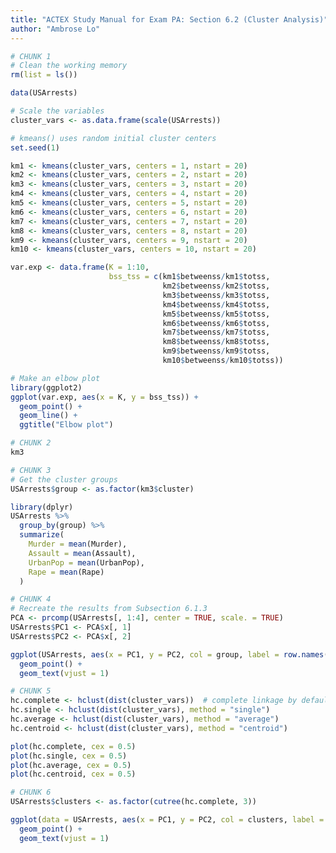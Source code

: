 ---
title: "ACTEX Study Manual for Exam PA: Section 6.2 (Cluster Analysis)"
author: "Ambrose Lo"
---


```{r}
# CHUNK 1
# Clean the working memory
rm(list = ls())

data(USArrests)

# Scale the variables
cluster_vars <- as.data.frame(scale(USArrests))

# kmeans() uses random initial cluster centers
set.seed(1)

km1 <- kmeans(cluster_vars, centers = 1, nstart = 20)
km2 <- kmeans(cluster_vars, centers = 2, nstart = 20)
km3 <- kmeans(cluster_vars, centers = 3, nstart = 20)
km4 <- kmeans(cluster_vars, centers = 4, nstart = 20)
km5 <- kmeans(cluster_vars, centers = 5, nstart = 20)
km6 <- kmeans(cluster_vars, centers = 6, nstart = 20)
km7 <- kmeans(cluster_vars, centers = 7, nstart = 20)
km8 <- kmeans(cluster_vars, centers = 8, nstart = 20)
km9 <- kmeans(cluster_vars, centers = 9, nstart = 20)
km10 <- kmeans(cluster_vars, centers = 10, nstart = 20)

var.exp <- data.frame(K = 1:10,
                      bss_tss = c(km1$betweenss/km1$totss,
                                  km2$betweenss/km2$totss,
                                  km3$betweenss/km3$totss,
                                  km4$betweenss/km4$totss,
                                  km5$betweenss/km5$totss,
                                  km6$betweenss/km6$totss,
                                  km7$betweenss/km7$totss,
                                  km8$betweenss/km8$totss,
                                  km9$betweenss/km9$totss,
                                  km10$betweenss/km10$totss))

# Make an elbow plot
library(ggplot2)
ggplot(var.exp, aes(x = K, y = bss_tss)) +
  geom_point() +
  geom_line() +
  ggtitle("Elbow plot")
```


```{r}
# CHUNK 2
km3
```


```{r}
# CHUNK 3
# Get the cluster groups
USArrests$group <- as.factor(km3$cluster)

library(dplyr)
USArrests %>%
  group_by(group) %>%
  summarize(
    Murder = mean(Murder),
    Assault = mean(Assault),
    UrbanPop = mean(UrbanPop),
    Rape = mean(Rape)
  )
```


```{r}
# CHUNK 4
# Recreate the results from Subsection 6.1.3
PCA <- prcomp(USArrests[, 1:4], center = TRUE, scale. = TRUE)
USArrests$PC1 <- PCA$x[, 1]
USArrests$PC2 <- PCA$x[, 2]

ggplot(USArrests, aes(x = PC1, y = PC2, col = group, label = row.names(USArrests))) +
  geom_point() +
  geom_text(vjust = 1)
```


```{r}
# CHUNK 5
hc.complete <- hclust(dist(cluster_vars))  # complete linkage by default
hc.single <- hclust(dist(cluster_vars), method = "single")
hc.average <- hclust(dist(cluster_vars), method = "average")
hc.centroid <- hclust(dist(cluster_vars), method = "centroid")

plot(hc.complete, cex = 0.5)
plot(hc.single, cex = 0.5)
plot(hc.average, cex = 0.5)
plot(hc.centroid, cex = 0.5)
```


```{r}
# CHUNK 6
USArrests$clusters <- as.factor(cutree(hc.complete, 3))

ggplot(data = USArrests, aes(x = PC1, y = PC2, col = clusters, label = row.names(USArrests))) + 
  geom_point() +
  geom_text(vjust = 1)
```
